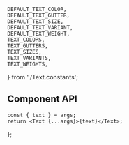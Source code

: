 
    DEFAULT_TEXT_COLOR,
    DEFAULT_TEXT_GUTTER,
    DEFAULT_TEXT_SIZE,
    DEFAULT_TEXT_VARIANT,
    DEFAULT_TEXT_WEIGHT,
    TEXT_COLORS,
    TEXT_GUTTERS,
    TEXT_SIZES,
    TEXT_VARIANTS,
    TEXT_WEIGHTS,
} from './Text.constants';

<Meta component={Text} title="Components/Text" />

<Title>Text</Title>

## Component API

<ArgsTable of={Text} />

    const { text } = args;
    return <Text {...args}>{text}</Text>;
};

<Canvas hidden>
    <Story
        name="Default"
        args={{
            text: 'Lorem Ipsum Dolor',
            variant: DEFAULT_TEXT_VARIANT,
            size: DEFAULT_TEXT_SIZE,
            weight: DEFAULT_TEXT_WEIGHT,
            gutter: DEFAULT_TEXT_GUTTER,
            color: DEFAULT_TEXT_COLOR,
        }}
        argTypes={{
            size: {
                control: {
                    type: 'select',
                    options: TEXT_SIZES,
                },
            },
            variant: {
                control: {
                    type: 'select',
                    options: TEXT_VARIANTS,
                },
            },
            weight: {
                control: {
                    type: 'radio',
                    options: TEXT_WEIGHTS,
                },
            },
            gutter: {
                control: {
                    type: 'radio',
                    options: TEXT_GUTTERS,
                },
            },
            color: {
                control: {
                    type: 'radio',
                    options: TEXT_COLORS,
                },
            },
            className: { table: { disable: true } },
        }}
    >
        {Template.bind({})}
    </Story>
</Canvas>
